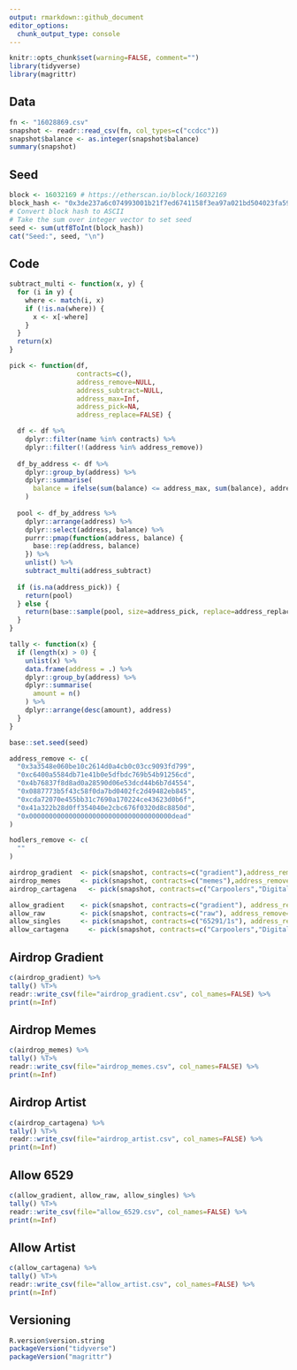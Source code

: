 ```yaml
---
output: rmarkdown::github_document
editor_options: 
  chunk_output_type: console
---
```


<!-- README.md is generated from README.Rmd. Please edit that file -->

```r
knitr::opts_chunk$set(warning=FALSE, comment="")
library(tidyverse)
library(magrittr)
```

## Data
```r
fn <- "16028869.csv"
snapshot <- readr::read_csv(fn, col_types=c("ccdcc"))
snapshot$balance <- as.integer(snapshot$balance)
summary(snapshot)
```

## Seed
```r
block <- 16032169 # https://etherscan.io/block/16032169
block_hash <- "0x3de237a6c074993001b21f7ed6741158f3ea97a021bd504023fa5924784aeb57"
# Convert block hash to ASCII
# Take the sum over integer vector to set seed
seed <- sum(utf8ToInt(block_hash))
cat("Seed:", seed, "\n")
```

## Code
```r
subtract_multi <- function(x, y) {
  for (i in y) {
    where <- match(i, x)
    if (!is.na(where)) {
      x <- x[-where]
    }
  }
  return(x)
}

pick <- function(df,
                 contracts=c(),
                 address_remove=NULL,
                 address_subtract=NULL,
                 address_max=Inf,
                 address_pick=NA,
                 address_replace=FALSE) {

  df <- df %>%
    dplyr::filter(name %in% contracts) %>%
    dplyr::filter(!(address %in% address_remove))
  
  df_by_address <- df %>%
    dplyr::group_by(address) %>%
    dplyr::summarise(
      balance = ifelse(sum(balance) <= address_max, sum(balance), address_max)
    )
  
  pool <- df_by_address %>%
    dplyr::arrange(address) %>%
    dplyr::select(address, balance) %>%
    purrr::pmap(function(address, balance) {
      base::rep(address, balance)
    }) %>%
    unlist() %>%
    subtract_multi(address_subtract)
  
  if (is.na(address_pick)) {
    return(pool)
  } else {
    return(base::sample(pool, size=address_pick, replace=address_replace))
  }
}

tally <- function(x) {
  if (length(x) > 0) {
    unlist(x) %>%
    data.frame(address = .) %>%
    dplyr::group_by(address) %>%
    dplyr::summarise(
      amount = n()
    ) %>%
    dplyr::arrange(desc(amount), address)
  }
}
```

```r
base::set.seed(seed)

address_remove <- c(
  "0x3a3548e060be10c2614d0a4cb0c03cc9093fd799",
  "0xc6400a5584db71e41b0e5dfbdc769b54b91256cd",
  "0x4b76837f8d8ad0a28590d06e53dcd44b6b7d4554",
  "0x0887773b5f43c58f0da7bd0402fc2d49482eb845",
  "0xcda72070e455bb31c7690a170224ce43623d0b6f",
  "0x41a322b28d0ff354040e2cbc676f0320d8c8850d",
  "0x000000000000000000000000000000000000dead"
)

hodlers_remove <- c(
  ""
)

airdrop_gradient  <- pick(snapshot, contracts=c("gradient"),address_remove=address_remove, address_pick=10)
airdrop_memes     <- pick(snapshot, contracts=c("memes"),address_remove=address_remove, address_pick=50)
airdrop_cartagena   <- pick(snapshot, contracts=c("Carpoolers","DigitalHeritage","TheEndOfTheCity","AssemblyBliss","20thCenturyPhotographs","SuburbiaMexicanaI","SuburbiaMexicanaII","SuburbiaMexicanaIII","SantaMaria","Eponym","ObscuraCurated","ObscuraCommunity","ObscuraFoundry","ObscuraMagnum","TheWorldToday","CarouselCurated","WHOWEARE200","GuyBourdinSR","HankWillisThomas","MitchEpstein","KatyGrannan","LaurieSimmons","Laszlo","JoelSternfeld","JohnDivola","GregoryCrewdsonEclipse","GregoryCrewdsonCathedral","GregoryCrewdsonDreamHouse","GregoryCrewdsonBeneath","JoelMeyerowitzDogWolf","JoelMeyerowitz","PieterHugo","CrowdedFields","SelectedPeople","GregoryHalpern","JonasBendiksen","AlessandraSanguinetti","JeffreyMilsteinAircraft","DavidBrandon","ObscuraMintPass"), address_remove=address_remove, address_pick=20,address_max=1)

allow_gradient    <- pick(snapshot, contracts=c("gradient"), address_remove=address_remove, address_subtract=airdrop_gradient,address_max=1)
allow_raw         <- pick(snapshot, contracts=c("raw"), address_remove=address_remove,address_max=1)
allow_singles     <- pick(snapshot, contracts=c("65291/1s"), address_remove=address_remove,address_max=1)
allow_cartagena     <- pick(snapshot, contracts=c("Carpoolers","DigitalHeritage","TheEndOfTheCity","AssemblyBliss","20thCenturyPhotographs","SuburbiaMexicanaI","SuburbiaMexicanaII","SuburbiaMexicanaIII","SantaMaria","Eponym","ObscuraCurated","ObscuraCommunity","ObscuraFoundry","ObscuraMagnum","TheWorldToday","CarouselCurated","WHOWEARE200","GuyBourdinSR","HankWillisThomas","MitchEpstein","KatyGrannan","LaurieSimmons","Laszlo","JoelSternfeld","JohnDivola","GregoryCrewdsonEclipse","GregoryCrewdsonCathedral","GregoryCrewdsonDreamHouse","GregoryCrewdsonBeneath","JoelMeyerowitzDogWolf","JoelMeyerowitz","PieterHugo","CrowdedFields","SelectedPeople","GregoryHalpern","JonasBendiksen","AlessandraSanguinetti","JeffreyMilsteinAircraft","DavidBrandon","ObscuraMintPass"), address_remove=address_remove, address_subtract=airdrop_cartagena,address_max=1)

```

## Airdrop Gradient
```r
c(airdrop_gradient) %>%
tally() %T>%
readr::write_csv(file="airdrop_gradient.csv", col_names=FALSE) %>%
print(n=Inf)
```

## Airdrop Memes
```r
c(airdrop_memes) %>%
tally() %T>%
readr::write_csv(file="airdrop_memes.csv", col_names=FALSE) %>%
print(n=Inf)
```

## Airdrop Artist
```r
c(airdrop_cartagena) %>%
tally() %T>%
readr::write_csv(file="airdrop_artist.csv", col_names=FALSE) %>%
print(n=Inf)
```

## Allow 6529
```r
c(allow_gradient, allow_raw, allow_singles) %>%
tally() %T>%
readr::write_csv(file="allow_6529.csv", col_names=FALSE) %>%
print(n=Inf)
```

## Allow Artist
```r
c(allow_cartagena) %>%
tally() %T>%
readr::write_csv(file="allow_artist.csv", col_names=FALSE) %>%
print(n=Inf)
```

## Versioning
```r
R.version$version.string
packageVersion("tidyverse")
packageVersion("magrittr")
```

